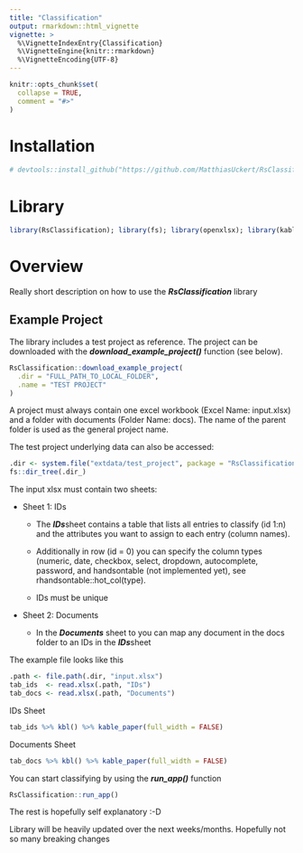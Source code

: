 ```yaml
---
title: "Classification"
output: rmarkdown::html_vignette
vignette: >
  %\VignetteIndexEntry{Classification}
  %\VignetteEngine{knitr::rmarkdown}
  %\VignetteEncoding{UTF-8}
---
```


```r
knitr::opts_chunk$set(
  collapse = TRUE,
  comment = "#>"
)
```

# Installation

```r
# devtools::install_github("https://github.com/MatthiasUckert/RsClassification")
```

# Library

```r
library(RsClassification); library(fs); library(openxlsx); library(kableExtra)
```

# Overview

Really short description on how to use the ***RsClassification*** library

## Example Project  

The library includes a test project as reference. The project can be downloaded with the ***download_example_project()*** function (see below).

```r
RsClassification::download_example_project(
  .dir = "FULL_PATH_TO_LOCAL_FOLDER",
  .name = "TEST PROJECT"
)
```

A project must always contain one excel workbook (Excel Name: input.xlsx) and a folder with documents (Folder Name: docs). The name of the parent folder is used as the general project name.

The test project underlying data can also be accessed:

```r
.dir <- system.file("extdata/test_project", package = "RsClassification")
fs::dir_tree(.dir_)

```

The input xlsx must contain two sheets:

-   Sheet 1: IDs

    -   The ***IDs***sheet contains a table that lists all entries to classify (id 1:n) and the attributes you want to assign to each entry (column names).

    -   Additionally in row (id = 0) you can specify the column types (numeric, date, checkbox, select, dropdown, autocomplete, password, and handsontable (not implemented yet), see rhandsontable::hot_col(type).

    -   IDs must be unique

-   Sheet 2: Documents

    -   In the ***Documents*** sheet to you can map any document in the docs folder to an IDs in the ***IDs***sheet

The example file looks like this

```r
.path <- file.path(.dir, "input.xlsx")
tab_ids  <- read.xlsx(.path, "IDs")
tab_docs <- read.xlsx(.path, "Documents")

```

IDs Sheet

```r
tab_ids %>% kbl() %>% kable_paper(full_width = FALSE)
```

Documents Sheet

```r
tab_docs %>% kbl() %>% kable_paper(full_width = FALSE)
```

You can start classifying by using the ***run_app()*** function

```r
RsClassification::run_app()
```

The rest is hopefully self explanatory :-D

Library will be heavily updated over the next weeks/months. Hopefully not so many breaking changes
